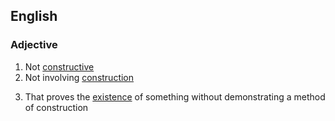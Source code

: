 ==English==
===Adjective===
{{en-adj}}
# Not [[constructive]]
# Not involving [[construction]]
#{{mathematics}} That proves the [[existence]] of something without demonstrating a method of construction